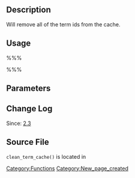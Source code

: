 == Description ==

Will remove all of the term ids from the cache.

== Usage ==

%%%<?php clean_term_cache( $ids, $taxonomy, $clean_taxonomy ); ?>%%%

== Parameters ==

{{Parameter|$ids|int&#124;array|Single or list of Term IDs|required}}

{{Parameter|$taxonomy|string|Can be empty and will assume tt_ids, else will use for context.|optional|''}}

{{Parameter|$clean_taxonomy|boolean|Whether to clean taxonomy wide caches (true), or just individual term object caches (false). Default is true.|optional|true}}

== Change Log ==

Since: [[Version 2.3|2.3]]

== Source File ==

<tt>clean_term_cache()</tt> is located in {{Trac|wp-includes/taxonomy.php}}

[[Category:Functions]]

[[Category:New_page_created]]